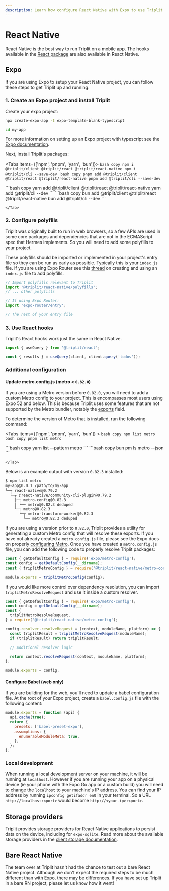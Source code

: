 ```yaml
---
description: Learn how configure React Native with Expo to use Triplit in your mobile app.
---
```



# React Native

React Native is the best way to run Triplit on a mobile app. The hooks available in the [React package](/frameworks/react) are also available in React Native.

## Expo

If you are using Expo to setup your React Native project, you can follow these steps to get Triplit up and running.

### 1. Create an Expo project and install Triplit

Create your expo project:

```bash
npx create-expo-app -t expo-template-blank-typescript

cd my-app
```

For more information on setting up an Expo project with typescript see the [Expo documentation](https://docs.expo.dev/guides/typescript/).

Next, install Triplit's packages:

<Tabs items={['npm', 'pnpm', 'yarn', 'bun']}>
  <Tab>
    ```bash copy
    npm i @triplit/client @triplit/react @triplit/react-native
    npm i @triplit/cli --save-dev
    ```
  </Tab>
  <Tab>
    ```bash copy
    pnpm add @triplit/client @triplit/react @triplit/react-native
    pnpm add @triplit/cli --save-dev
    ```

  </Tab>
  <Tab>
    ```bash copy
    yarn add @triplit/client @triplit/react @triplit/react-native
    yarn add @triplit/cli --dev
    ```

  </Tab>
  <Tab>
    ```bash copy
    bun add @triplit/client @triplit/react @triplit/react-native
    bun add @triplit/cli --dev
    ```
    
    </Tab>
</Tabs>

### 2. Configure polyfills

Triplit was originally built to run in web browsers, so a few APIs are used in some core packages and dependencies that are not in the ECMAScript spec that Hermes implements. So you will need to add some polyfills to your project.

These polyfills should be imported or implemented in your project's entry file so they can be run as early as possible. Typically this is your `index.js` file. If you are using Expo Router see this [thread](https://github.com/expo/expo/discussions/25122) on creating and using an `index.js` file to add polyfills.

```javascript
// Import polyfills relevant to Triplit
import '@triplit/react-native/polyfills';
// ... other polyfills

// If using Expo Router:
import 'expo-router/entry';

// The rest of your entry file
```

### 3. Use React hooks

Triplit's React hooks work just the same in React Native.

```typescript
import { useQuery } from '@triplit/react';

const { results } = useQuery(client, client.query('todos'));
```

### Additional configuration

#### Update metro.config.js (metro \< `0.82.0`)

If you are using a Metro version before `0.82.0`, you will need to add a custom Metro config to your project. This is encompasses most users using Expo 52 and below. This is because Triplit uses some features that are not supported by the Metro bundler, notably the [exports](https://nodejs.org/docs/latest-v18.x/api/packages.html#package-entry-points) field.

To determine the version of Metro that is installed, run the following command:

<Tabs items={['npm', 'pnpm', 'yarn', 'bun']} >
  <Tab>
    ```bash copy
    npm list metro
    ```
  </Tab>
  <Tab>
    ```bash copy
    pnpm list metro
    ```

  </Tab>
  <Tab>
    ```bash copy
    yarn list --pattern metro
    ```

  </Tab>
  <Tab>
    ```bash copy
    bun pm ls metro --json
    ```

    </Tab>

</Tabs>

Below is an example output with version `0.82.3` installed:

```bash {7}
$ npm list metro
my-app@0.0.1 /path/to/my-app
└─┬ react-native@0.79.2
  └─┬ @react-native/community-cli-plugin@0.79.2
    ├─┬ metro-config@0.82.3
    │ └── metro@0.82.3 deduped
    └─┬ metro@0.82.3
      └─┬ metro-transform-worker@0.82.3
        └── metro@0.82.3 deduped
```

If you are using a version prior to `0.82.0`, Triplit provides a utility for generating a custom Metro config that will resolve these exports. If you have not already created a `metro.config.js` file, please see the Expo docs on properly [configuring Metro](https://docs.expo.dev/guides/customizing-metro/). Once you have created a `metro.config.js` file, you can add the following code to properly resolve Triplit packages:

```javascript
const { getDefaultConfig } = require('expo/metro-config');
const config = getDefaultConfig(__dirname);
const { triplitMetroConfig } = require('@triplit/react-native/metro-config');

module.exports = triplitMetroConfig(config);
```

If you would like more control over dependency resolution, you can import `triplitMetroResolveRequest` and use it inside a custom resolver.

```javascript
const { getDefaultConfig } = require('expo/metro-config');
const config = getDefaultConfig(__dirname);
const {
  triplitMetroResolveRequest,
} = require('@triplit/react-native/metro-config');

config.resolver.resolveRequest = (context, moduleName, platform) => {
  const triplitResult = triplitMetroResolveRequest(moduleName);
  if (triplitResult) return triplitResult;

  // Additional resolver logic

  return context.resolveRequest(context, moduleName, platform);
};

module.exports = config;
```

#### Configure Babel (web only)

If you are building for the web, you'll need to update a babel configuration file. At the root of your Expo project, create a `babel.config.js` file with the following content:

```javascript
module.exports = function (api) {
  api.cache(true);
  return {
    presets: ['babel-preset-expo'],
    assumptions: {
      enumerableModuleMeta: true,
    },
  };
};
```

### Local development

When running a local development server on your machine, it will be running at `localhost`. However if you are running your app on a physical device (ie your phone with the Expo Go app or a custom build) you will need to change the `localhost` to your machine's IP address. You can find your IP address by running `ipconfig getifaddr en0` in your terminal. So a URL `http://localhost:<port>` would become `http://<your-ip>:<port>`.

## Storage providers

Triplit provides storage providers for React Native applications to persist data on the device, including for `expo-sqlite`. Read more about the available storage providers in the [client storage documentation](/client/storage#in-react-native).

## Bare React Native

The team over at Triplit hasn't had the chance to test out a bare React Native project. Although we don't expect the required steps to be much different than with Expo, there may be differences. If you have set up Triplit in a bare RN project, please let us know how it went!
